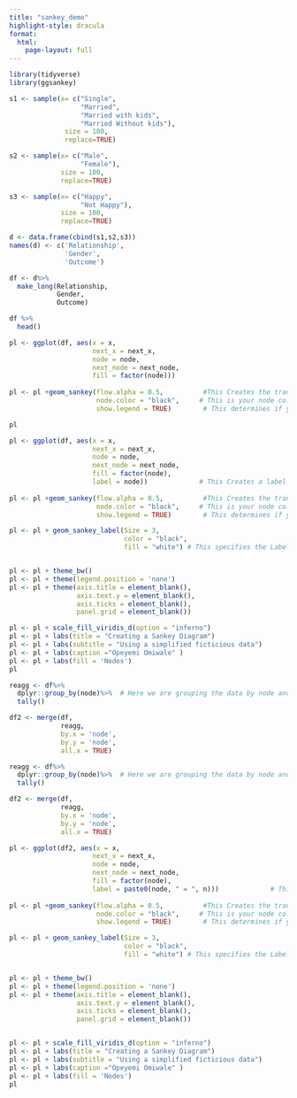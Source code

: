 ```yaml
---
title: "sankey_demo"
highlight-style: dracula
format: 
  html:
    page-layout: full
---
```


```r
library(tidyverse)
library(ggsankey)
```

```r
s1 <- sample(x= c("Single",
                  "Married", 
                  "Married with kids", 
                  "Married Without kids"), 
              size = 100, 
              replace=TRUE)

s2 <- sample(x= c("Male", 
                  "Female"), 
             size = 100, 
             replace=TRUE)

s3 <- sample(x= c("Happy", 
                  "Not Happy"), 
             size = 100, 
             replace=TRUE)

d <- data.frame(cbind(s1,s2,s3))
names(d) <- c('Relationship', 
              'Gender', 
              'Outcome')

df <- d%>%
  make_long(Relationship, 
            Gender, 
            Outcome)

df %>%
  head()
```

```r
pl <- ggplot(df, aes(x = x,                        
                     next_x = next_x,                                     
                     node = node,
                     next_node = next_node,        
                     fill = factor(node)))
                     
pl <- pl +geom_sankey(flow.alpha = 0.5,          #This Creates the transparency of your node 
                      node.color = "black",     # This is your node color        
                      show.legend = TRUE)        # This determines if you want your legend to show

pl
```

```r
pl <- ggplot(df, aes(x = x,                        
                     next_x = next_x,                                     
                     node = node,
                     next_node = next_node,        
                     fill = factor(node),
                     label = node))             # This Creates a label for each node
                     
pl <- pl +geom_sankey(flow.alpha = 0.5,          #This Creates the transparency of your node 
                      node.color = "black",     # This is your node color        
                      show.legend = TRUE)        # This determines if you want your legend to show

pl <- pl + geom_sankey_label(Size = 3, 
                             color = "black", 
                             fill = "white") # This specifies the Label format for each node 


pl <- pl + theme_bw()
pl <- pl + theme(legend.position = 'none')
pl <- pl + theme(axis.title = element_blank(),
                 axis.text.y = element_blank(),
                 axis.ticks = element_blank(),
                 panel.grid = element_blank())

pl <- pl + scale_fill_viridis_d(option = "inferno")
pl <- pl + labs(title = "Creating a Sankey Diagram")
pl <- pl + labs(subtitle = "Using a simplified ficticious data")
pl <- pl + labs(caption ="Opeyemi Omiwale" )
pl <- pl + labs(fill = 'Nodes')
pl
```

```r
reagg <- df%>%
  dplyr::group_by(node)%>%  # Here we are grouping the data by node and then we are taking the frequency of it 
  tally()
```

```r
df2 <- merge(df,
             reagg, 
             by.x = 'node', 
             by.y = 'node', 
             all.x = TRUE)
```

```r
reagg <- df%>%
  dplyr::group_by(node)%>%  # Here we are grouping the data by node and then we are taking the frequency of it 
  tally()

df2 <- merge(df, 
             reagg, 
             by.x = 'node', 
             by.y = 'node', 
             all.x = TRUE)

pl <- ggplot(df2, aes(x = x,                        
                     next_x = next_x,                                     
                     node = node,
                     next_node = next_node,        
                     fill = factor(node),
                     label = paste0(node, " = ", n)))             # This Creates a label for each node
                     
pl <- pl +geom_sankey(flow.alpha = 0.5,          #This Creates the transparency of your node 
                      node.color = "black",     # This is your node color        
                      show.legend = TRUE)        # This determines if you want your legend to show

pl <- pl + geom_sankey_label(Size = 3,
                             color = "black", 
                             fill = "white") # This specifies the Label format for each node 


pl <- pl + theme_bw()
pl <- pl + theme(legend.position = 'none')
pl <- pl + theme(axis.title = element_blank(),
                 axis.text.y = element_blank(),
                 axis.ticks = element_blank(),
                 panel.grid = element_blank())


pl <- pl + scale_fill_viridis_d(option = "inferno")
pl <- pl + labs(title = "Creating a Sankey Diagram")
pl <- pl + labs(subtitle = "Using a simplified ficticious data")
pl <- pl + labs(caption ="Opeyemi Omiwale" )
pl <- pl + labs(fill = 'Nodes')
pl
```
